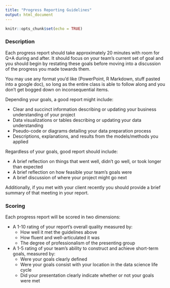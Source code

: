 ```yaml
---
title: "Progress Reporting Guidelines"
output: html_document
---
```


```r
knitr::opts_chunk$set(echo = TRUE)
```

### Description

Each progress report should take approximately 20 minutes with room for Q+A during and after.  It should focus on your team's current set of goal and you should begin by restating these goals before moving into a discussion of the progress you made towards them. 

You may use any format you'd like (PowerPoint, R Markdown, stuff pasted into a google doc), so long as the entire class is able to follow along and you don't get bogged down on inconsequential items.

Depending your goals, a good report might include:

- Clear and succinct information describing or updating your business understanding of your project
- Data visualizations or tables describing or updating your data understanding
- Pseudo-code or diagrams detailing your data preparation process 
- Descriptions, explanations, and results from the models/methods you applied

Regardless of your goals, good report should include:

- A brief reflection on things that went well, didn't go well, or took longer than expected
- A brief reflection on how feasible your team's goals were
- A brief discussion of where your project might go next

Additionally, if you met with your client recently you should provide a brief summary of that meeting in your report.

### Scoring

Each progress report will be scored in two dimensions:

- A 1-10 rating of your report's overall quality measured by:
    - How well it met the guidelines above
    - How fluent and well-articulated it was
    - The degree of professionalism of the presenting group
- A 1-5 rating of your team's ability to construct and achieve short-term goals, measured by:
    - Were your goals clearly defined
    - Were your goals consist with your location in the data science life cycle
    - Did your presentation clearly indicate whether or not your goals were met